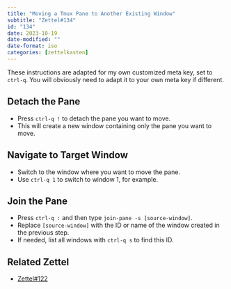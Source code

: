 ```yaml
---
title: "Moving a Tmux Pane to Another Existing Window"
subtitle: "Zettel#134"
id: "134"
date: 2023-10-19
date-modified: ""
date-format: iso
categories: [zettelkasten]
---
```

These instructions are adapted for my own customized meta key, set to `ctrl-q`. You will obviously need to adapt it to your own meta key if different.

## Detach the Pane

* Press `ctrl-q !` to detach the pane you want to move.
* This will create a new window containing only the pane you want to move.

## Navigate to Target Window

* Switch to the window where you want to move the pane.
* Use `ctrl-q 1` to switch to window 1, for example.

## Join the Pane

* Press `ctrl-q :` and then type `join-pane -s [source-window]`.
* Replace `[source-window]` with the ID or name of the window created in the previous step.
* If needed, list all windows with `ctrl-q s` to find this ID.

## Related Zettel

* [Zettel#122](/zettel/122)
